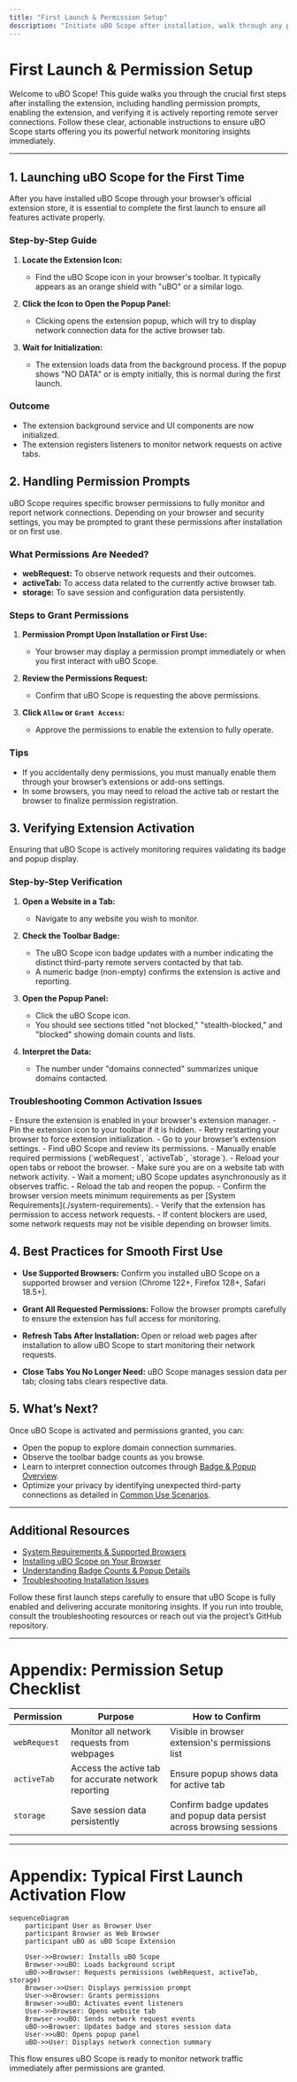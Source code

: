 ```yaml
---
title: "First Launch & Permission Setup"
description: "Initiate uBO Scope after installation, walk through any permission prompts, and ensure that the extension is enabled and reporting connections. Includes tips for resolving common activation or permission issues."
---
```


# First Launch & Permission Setup

Welcome to uBO Scope! This guide walks you through the crucial first steps after installing the extension, including handling permission prompts, enabling the extension, and verifying it is actively reporting remote server connections. Follow these clear, actionable instructions to ensure uBO Scope starts offering you its powerful network monitoring insights immediately.

---

## 1. Launching uBO Scope for the First Time

After you have installed uBO Scope through your browser’s official extension store, it is essential to complete the first launch to ensure all features activate properly.

### Step-by-Step Guide

1. **Locate the Extension Icon:**
   - Find the uBO Scope icon in your browser's toolbar. It typically appears as an orange shield with "uBO" or a similar logo.

2. **Click the Icon to Open the Popup Panel:**
   - Clicking opens the extension popup, which will try to display network connection data for the active browser tab.

3. **Wait for Initialization:**
   - The extension loads data from the background process. If the popup shows "NO DATA" or is empty initially, this is normal during the first launch.


### Outcome

- The extension background service and UI components are now initialized.
- The extension registers listeners to monitor network requests on active tabs.


## 2. Handling Permission Prompts

uBO Scope requires specific browser permissions to fully monitor and report network connections. Depending on your browser and security settings, you may be prompted to grant these permissions after installation or on first use.

### What Permissions Are Needed?

- **webRequest:** To observe network requests and their outcomes.
- **activeTab:** To access data related to the currently active browser tab.
- **storage:** To save session and configuration data persistently.


### Steps to Grant Permissions

1. **Permission Prompt Upon Installation or First Use:**
   - Your browser may display a permission prompt immediately or when you first interact with uBO Scope.

2. **Review the Permissions Request:**
   - Confirm that uBO Scope is requesting the above permissions.

3. **Click `Allow` or `Grant Access`:**
   - Approve the permissions to enable the extension to fully operate.


### Tips

- If you accidentally deny permissions, you must manually enable them through your browser’s extensions or add-ons settings.
- In some browsers, you may need to reload the active tab or restart the browser to finalize permission registration.


## 3. Verifying Extension Activation

Ensuring that uBO Scope is actively monitoring requires validating its badge and popup display.

### Step-by-Step Verification

1. **Open a Website in a Tab:**
   - Navigate to any website you wish to monitor.

2. **Check the Toolbar Badge:**
   - The uBO Scope icon badge updates with a number indicating the distinct third-party remote servers contacted by that tab.
   - A numeric badge (non-empty) confirms the extension is active and reporting.

3. **Open the Popup Panel:**
   - Click the uBO Scope icon.
   - You should see sections titled "not blocked," "stealth-blocked," and "blocked" showing domain counts and lists.

4. **Interpret the Data:**
   - The number under "domains connected" summarizes unique domains contacted.


### Troubleshooting Common Activation Issues

<AccordionGroup title="Troubleshooting Permission and Activation Issues">
<Accordion title="No Toolbar Icon or Badge Visible">
- Ensure the extension is enabled in your browser's extension manager.
- Pin the extension icon to your toolbar if it is hidden.
- Retry restarting your browser to force extension initialization.
</Accordion>

<Accordion title="Permission Prompts Do Not Appear or Were Denied">
- Go to your browser’s extension settings.
- Find uBO Scope and review its permissions.
- Manually enable required permissions (`webRequest`, `activeTab`, `storage`).
- Reload your open tabs or reboot the browser.
</Accordion>

<Accordion title="Popup Shows 'NO DATA' or Empty Information">
- Make sure you are on a website tab with network activity.
- Wait a moment; uBO Scope updates asynchronously as it observes traffic.
- Reload the tab and reopen the popup.
</Accordion>

<Accordion title="Badge Shows Zero Even on Active Sites">
- Confirm the browser version meets minimum requirements as per [System Requirements](./system-requirements).
- Verify that the extension has permission to access network requests.
- If content blockers are used, some network requests may not be visible depending on browser limits.
</Accordion>
</AccordionGroup>

## 4. Best Practices for Smooth First Use

- **Use Supported Browsers:**
  Confirm you installed uBO Scope on a supported browser and version (Chrome 122+, Firefox 128+, Safari 18.5+).

- **Grant All Requested Permissions:**
  Follow the browser prompts carefully to ensure the extension has full access for monitoring.

- **Refresh Tabs After Installation:**
  Open or reload web pages after installation to allow uBO Scope to start monitoring their network requests.

- **Close Tabs You No Longer Need:**
  uBO Scope manages session data per tab; closing tabs clears respective data.


## 5. What’s Next?

Once uBO Scope is activated and permissions granted, you can:

- Open the popup to explore domain connection summaries.
- Observe the toolbar badge counts as you browse.
- Learn to interpret connection outcomes through [Badge & Popup Overview](/overview/core-concepts/badge-and-popup-overview).
- Optimize your privacy by identifying unexpected third-party connections as detailed in [Common Use Scenarios](/overview/intended-users-and-scenarios/common-scenarios).


---

## Additional Resources

- [System Requirements & Supported Browsers](/getting-started/installation-and-setup/system-requirements)
- [Installing uBO Scope on Your Browser](/getting-started/installation-and-setup/browser-installation)
- [Understanding Badge Counts & Popup Details](/getting-started/getting-started-usage/understanding-badge-count)
- [Troubleshooting Installation Issues](/getting-started/installation-and-setup/troubleshooting-installation)


<Check>
Follow these first launch steps carefully to ensure that uBO Scope is fully enabled and delivering accurate monitoring insights. If you run into trouble, consult the troubleshooting resources or reach out via the project’s GitHub repository.
</Check>

---

# Appendix: Permission Setup Checklist

| Permission | Purpose | How to Confirm |
|---|---|---|
| `webRequest` | Monitor all network requests from webpages | Visible in browser extension's permissions list |
| `activeTab` | Access the active tab for accurate network reporting | Ensure popup shows data for active tab |
| `storage` | Save session data persistently | Confirm badge updates and popup data persist across browsing sessions |


---

# Appendix: Typical First Launch Activation Flow

```mermaid
sequenceDiagram
    participant User as Browser User
    participant Browser as Web Browser
    participant uBO as uBO Scope Extension

    User->>Browser: Installs uBO Scope
    Browser->>uBO: Loads background script
    uBO->>Browser: Requests permissions (webRequest, activeTab, storage)
    Browser->>User: Displays permission prompt
    User->>Browser: Grants permissions
    Browser->>uBO: Activates event listeners
    User->>Browser: Opens website tab
    Browser->>uBO: Sends network request events
    uBO->>Browser: Updates badge and stores session data
    User->>uBO: Opens popup panel
    uBO->>User: Displays network connection summary
```

This flow ensures uBO Scope is ready to monitor network traffic immediately after permissions are granted.
